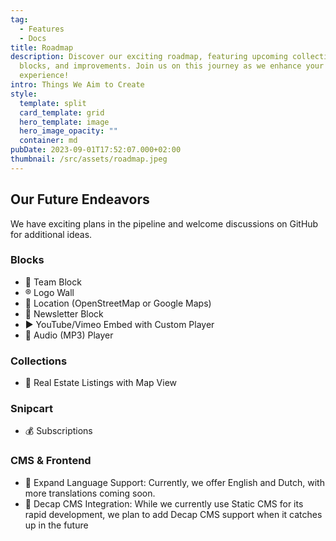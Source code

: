 ```yaml
---
tag:
  - Features
  - Docs
title: Roadmap
description: Discover our exciting roadmap, featuring upcoming collections,
  blocks, and improvements. Join us on this journey as we enhance your web
  experience!
intro: Things We Aim to Create
style:
  template: split
  card_template: grid
  hero_template: image
  hero_image_opacity: ""
  container: md
pubDate: 2023-09-01T17:52:07.000+02:00
thumbnail: /src/assets/roadmap.jpeg
---
```


## Our Future Endeavors

We have exciting plans in the pipeline and welcome discussions on GitHub for additional ideas.

### **Blocks**

- 🏀 Team Block
- ®️ Logo Wall
- 📍 Location (OpenStreetMap or Google Maps)
- 📰 Newsletter Block
- ▶️ YouTube/Vimeo Embed with Custom Player
- 🎷 Audio (MP3) Player

### Collections

- 🌆 Real Estate Listings with Map View

### Snipcart

- 💰 Subscriptions

### CMS & Frontend

- 🤌 Expand Language Support: Currently, we offer English and Dutch, with more translations coming soon.
- 📝 Decap CMS Integration: While we currently use Static CMS for its rapid development, we plan to add Decap CMS support when it catches up in the future
